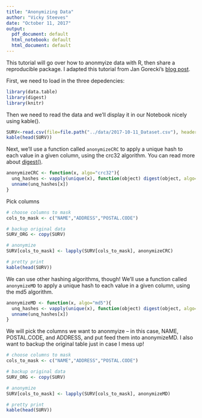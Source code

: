 ```yaml
---
title: "Anonymizing Data"
author: "Vicky Steeves"
date: "October 11, 2017"
output:
  pdf_document: default
  html_notebook: default
  html_document: default
---
```


This tutorial will go over how to anonmyize data with R, then share a reproducible package. I adapted this tutorial from Jan Gorecki's [blog post](https://gitlab.com/jangorecki/jangorecki.gitlab.io/blob/master/_posts/2014-11-07-Data-Anonymization-in-R.md).

First, we need to load in the three depedencies:

```r
library(data.table)
library(digest)
library(knitr)
```

Then we need to read the data and we'll display it in our Notebook nicely using kable().

```r
SURV<-read.csv(file=file.path("../data/2017-10-11_Dataset.csv"), header=TRUE)
kable(head(SURV))
```

Next, we'll use a function called `anonymizeCRC` to apply a unique hash to each value in a given column, using the crc32 algorithm. You can read more about [digest()](https://cran.r-project.org/web/packages/digest/digest.pdf).

```r
anonymizeCRC <- function(x, algo="crc32"){
  unq_hashes <- vapply(unique(x), function(object) digest(object, algo=algo), FUN.VALUE="", USE.NAMES=TRUE)
  unname(unq_hashes[x])
}
```

Pick columns

```r
# choose columns to mask
cols_to_mask <- c("NAME","ADDRESS","POSTAL.CODE")

# backup original data
SURV_ORG <- copy(SURV)

# anonymize
SURV[cols_to_mask] <- lapply(SURV[cols_to_mask], anonymizeCRC)

# pretty print
kable(head(SURV))
```

We can use other hashing algorithms, though! We'll use a function called `anonymizeMD` to apply a unique hash to each value in a given column, using the md5 algorithm.


```r
anonymizeMD <- function(x, algo="md5"){
  unq_hashes <- vapply(unique(x), function(object) digest(object, algo=algo), FUN.VALUE="", USE.NAMES=TRUE)
  unname(unq_hashes[x])
}
```

We will pick the columns we want to anonmyize -- in this case, NAME, POSTAL.CODE, and ADDRESS, and put feed them into anonymizeMD. I also want to backup the original table just in case I mess up!

```r
# choose columns to mask
cols_to_mask <- c("NAME","ADDRESS","POSTAL.CODE")

# backup original data
SURV_ORG <- copy(SURV)

# anonymize
SURV[cols_to_mask] <- lapply(SURV[cols_to_mask], anonymizeMD)

# pretty print
kable(head(SURV))
```
